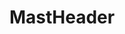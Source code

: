 
<Meta title="Partials/MastHeader" component={MastHeader} />

# MastHeader

<Preview>
  <Story name="default">
    <MastHeader
      firstName={text("firstName")}
      lastName={text("lastName")}
      tagline={text("tagline")}
    />
  </Story>
</Preview>
